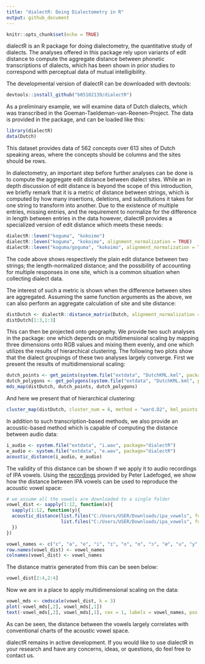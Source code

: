 ```yaml
---
title: "dialectR: Doing Dialectometry in R"
output: github_document
---
```


```r
knitr::opts_chunk$set(echo = TRUE)
```
dialectR is an R package for doing dialectometry, the quantitative study of dialects. The analyses offered in this package rely upon variants of edit distance to compute the aggregate distance between phonetic transcriptions of dialects, which has been shown in prior studies to correspond with perceptual data of mutual intelligibility.

The developmental version of dialectR can be downloaded with devtools:
```r
devtools::install_github("b05102139/dialectR")
```

As a preliminary example, we will examine data of Dutch dialects, which was transcribed in the Goeman-Taeldeman-van-Reenen-Project. The data is provided in the package, and can be loaded like this:
```r
library(dialectR)
data(Dutch)
```

This dataset provides data of 562 concepts over 613 sites of Dutch speaking areas, where the concepts should be columns and the sites should be rows. 

In dialectometry, an important step before further analyses can be done is to compute the aggregate edit distance between dialect sites. While an in depth discussion of edit distance is beyond the scope of this introduction, we briefly remark that it is a metric of distance between strings, which is computed by how many insertions, deletions, and substitutions it takes for one string to transform into another. Due to the existence of multiple entries, missing entries, and the requirement to normalize for the difference in length between entries in the data however, dialectR provides a specialized version of edit distance which meets these needs:
```r
dialectR::leven("koguma", "kokoimo")
dialectR::leven("koguma", "kokoimo", alignment_normalization = TRUE)
dialectR::leven("koguma/goguma", "kokoimo", alignment_normalization = TRUE, delim = "/")
```

The code above shows respectively the plain edit distance between two strings; the length-normalized distance; and the possibility of accounting for multiple responses in one site, which is a common situation when collecting dialect data.

The interest of such a metric is shown when the difference between sites are aggregated. Assuming the same function arguments as the above, we can also perform an aggregate calculation of site and site distance:
```r
distDutch <- dialectR::distance_matrix(Dutch, alignment_normalization = TRUE)
distDutch[1:3,1:3]
```

This can then be projected onto geography. We provide two such analyses in the package: one which depends on multidimensional scaling by mapping three dimensions onto RGB values and mixing them evenly, and one which utilizes the results of hierarchical clustering. The following two plots show that the dialect groupings of these two analyses largely converge. First we present the results of multidimensional scaling:  
```r
dutch_points <- get_points(system.file("extdata", "DutchKML.kml", package="dialectR"))
dutch_polygons <- get_polygons(system.file("extdata", "DutchKML.kml", package="dialectR"))
mds_map(distDutch, dutch_points, dutch_polygons)
```
And here we present that of hierarchical clustering:
```r
cluster_map(distDutch, cluster_num = 6, method = "ward.D2", kml_points = dutch_points, kml_polygon = dutch_polygons)
```

In addition to such transcription-based methods, we also provide an acoustic-based method which is capable of computing the distance between audio data:
```r
i_audio <- system.file("extdata", "i.wav", package="dialectR")
e_audio <- system.file("extdata", "e.wav", package="dialectR")
acoustic_distance(i_audio, e_audio)
```

The validity of this distance can be shown if we apply it to audio recordings of IPA vowels. Using the [recordings](http://www.phonetics.ucla.edu/course/chapter1/vowels.html) provided by Peter Ladefoged, we show how the distance between IPA vowels can be used to reproduce the acoustic vowel space:
```r
# we assume all the vowels are downloaded to a single folder
vowel_dist <- sapply(1:12, function(x){
  sapply(1:12, function(y){
  acoustic_distance(list.files("C:/Users/USER/Downloads/ipa_vowels", full.names = TRUE)[x],
                    list.files("C:/Users/USER/Downloads/ipa_vowels", full.names = TRUE)[y])
  })
})
```
```r
vowel_names <- c("ɛ", "a", "e", "i", "ɪ", "o", "ɑ", "ɔ", "ø", "u", "y", "ʏ")
row.names(vowel_dist) <- vowel_names
colnames(vowel_dist) <- vowel_names
```
The distance matrix generated from this can be seen below:
```r
vowel_dist[2:4,2:4]
```
Now we are in a place to apply multidimensional scaling on the data:
```r
vowel_mds <- cmdscale(vowel_dist, k = 3)
plot(-vowel_mds[,2], vowel_mds[,1])
text(-vowel_mds[,2], vowel_mds[,1], cex = 1, labels = vowel_names, pos = 2)
```

As can be seen, the distance between the vowels largely correlates with conventional charts of the acoustic vowel space.

dialectR remains in active development. If you would like to use dialectR in your research and have any concerns, ideas, or questions, do feel free to contact us.
